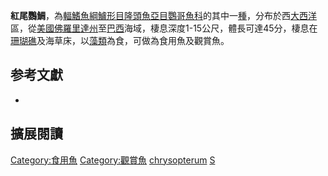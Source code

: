 {{Speciesbox
| status = LC
| image = Sparisoma chrysopterum - pone.0010676.g135.png
| image_width = 200px
| image_alt          = 
| image_caption = 雄魚
| status_system = iucn3.1
| genus = Sparisoma
| species = chrysopterum
| authority = [[Bloch_&_Schneider|Bloch & Schneider]], 1801
| synonyms = *''Scarus brachialis''<br /><small>Poey, 1861</small>
*''Scarus chrysopterus''<br /><small>Bloch & Schneider, 1801</small>
*''Scarus flavescens''<br /><small>Bloch & Schneider, 1801</small>
*''Scarus squalidus''<br /><small>Poey, 1860</small>
*''Sparisoma abildgaardi''<br /><small>Bloch, 1791</small>
*''Sparisoma brachiale''<br /><small>Poey, 1861</small>
*''Sparisoma chrysopterus''<br /><small>Bloch & Schneider, 1801</small>
*''Sparisoma flavescens''<br /><small>Bloch & Schneider, 1801</small>
}}

'''紅尾鸚鯛'''，為[[輻鰭魚綱|輻鰭魚綱]][[鱸形目|鱸形目]][[隆頭魚亞目|隆頭魚亞目]][[鸚哥魚科|鸚哥魚科]]的其中一[[種|種]]，分布於西[[大西洋|大西洋]]區，從[[美國|美國]][[佛羅里達州|佛羅里達州]]至[[巴西|巴西]]海域，棲息深度1-15公尺，體長可達45分，棲息在[[珊瑚礁|珊瑚礁]]及海草床，以[[藻類|藻類]]為食，可做為食用魚及觀賞魚。

== 参考文獻 ==
*{{FishBase_species|genus=Sparisoma|species=chrysopterum|year=2012|month=7}}

== 擴展閱讀 == 
{{refbegin}}
{{wikispecies-inline|Sparisoma chrysopterum|紅尾鸚鯛}}
{{refend}}
{{Taxonbar|from=Q2340160}}

[[Category:食用魚|Category:食用魚]]
[[Category:觀賞魚|Category:觀賞魚]]
[[Category:鸚鯛屬|chrysopterum]]
[[Category:1801年描述的魚類|S]]


{{鱸形目小作品}}